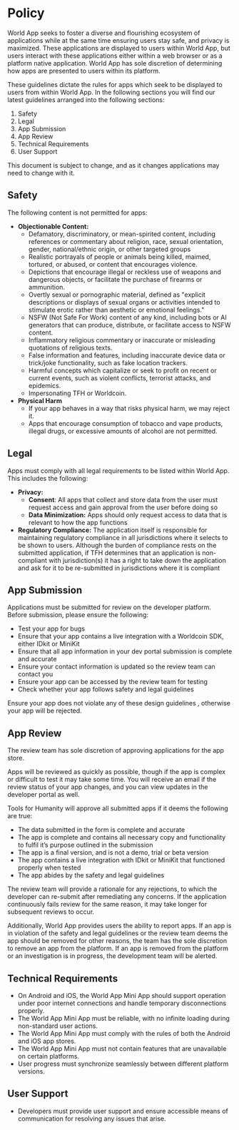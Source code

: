 
# Policy

World App seeks to foster a diverse and flourishing ecosystem of applications while at the same time ensuring users stay safe, and privacy is maximized. These applications are displayed to users within World App, but users interact with these applications either within a web browser or as a platform native application. World App has sole discretion of determining how apps are presented to users within its platform.

These guidelines dictate the rules for apps which seek to be displayed to users from within World App. In the following sections you will find our latest guidelines arranged into the following sections:

1. <Link href="/mini-apps/more/policy#safety" aria-label="Home">
   	Safety
   </Link>
2. <Link href="/mini-apps/more/policy#legal" aria-label="Home">
   	Legal
   </Link>
3. <Link href="/mini-apps/more/policy#app-submission" aria-label="Home">
   	App Submission
   </Link>
4. <Link href="/mini-apps/more/policy#app-review" aria-label="Home">
   	App Review
   </Link>
5. <Link href="/mini-apps/more/policy#technical-requirements" aria-label="Home">
   	Technical Requirements
   </Link>
6. <Link href="/mini-apps/more/policy#user-support" aria-label="Home">
   	User Support
   </Link>

This document is subject to change, and as it changes applications may need to change with it.

## Safety

The following content is not permitted for apps:

-   **Objectionable Content:**
    -   Defamatory, discriminatory, or mean-spirited content, including references or commentary about religion, race, sexual orientation, gender, national/ethnic origin, or other targeted groups
    -   Realistic portrayals of people or animals being killed, maimed, tortured, or abused, or content that encourages violence.
    -   Depictions that encourage illegal or reckless use of weapons and dangerous objects, or facilitate the purchase of firearms or ammunition.
    -   Overtly sexual or pornographic material, defined as "explicit descriptions or displays of sexual organs or activities intended to stimulate erotic rather than aesthetic or emotional feelings."
    -   NSFW (Not Safe For Work) content of any kind, including bots or AI generators that can produce, distribute, or facilitate access to NSFW content.
    -   Inflammatory religious commentary or inaccurate or misleading quotations of religious texts.
    -   False information and features, including inaccurate device data or trick/joke functionality, such as fake location trackers.
    -   Harmful concepts which capitalize or seek to profit on recent or current events, such as violent conflicts, terrorist attacks, and epidemics.
    -   Impersonating TFH or Worldcoin.
-   **Physical Harm**
    -   If your app behaves in a way that risks physical harm, we may reject it.
    -   Apps that encourage consumption of tobacco and vape products, illegal drugs, or excessive amounts of alcohol are not permitted.

## Legal

Apps must comply with all legal requirements to be listed within World App. This includes the following:

-   **Privacy:**
    -   **Consent**: All apps that collect and store data from the user must request access and gain approval from the user before doing so
    -   **Data Minimization:** Apps should only request access to data that is relevant to how the app functions
-   **Regulatory Compliance:** The application itself is responsible for maintaining regulatory compliance in all jurisdictions where it selects to be shown to users. Although the burden of compliance rests on the submitted application, if TFH determines that an application is non-compliant with jurisdiction(s) it has a right to take down the application and ask for it to be re-submitted in jurisdictions where it is compliant

## App Submission

Applications must be submitted for review on the developer platform. Before submission, please ensure the following:

-   Test your app for bugs
-   Ensure that your app contains a live integration with a Worldcoin SDK, either IDkit or MiniKit
-   Ensure that all app information in your dev portal submission is complete and accurate
-   Ensure your contact information is updated so the review team can contact you
-   Ensure your app can be accessed by the review team for testing
-   Check whether your app follows safety and legal guidelines

Ensure your app does not violate any of these <Link href="/mini-apps/design/app-guidelines">design guidelines</Link>
, otherwise your app will be rejected.

## App Review

The review team has sole discretion of approving applications for the app store.

Apps will be reviewed as quickly as possible, though if the app is complex or difficult to test it may take some time. You will receive an email if the review status of your app changes, and you can view updates in the developer portal as well.

Tools for Humanity will approve all submitted apps if it deems the following are true:

-   The data submitted in the form is complete and accurate
-   The app is complete and contains all necessary copy and functionality to fulfil it’s purpose outlined in the submission
-   The app is a final version, and is not a demo, trial or beta version
-   The app contains a live integration with IDkit or MiniKit that functioned properly when tested
-   The app abides by the safety and legal guidelines

The review team will provide a rationale for any rejections, to which the developer can re-submit after remediating any concerns. If the application continuously fails review for the same reason, it may take longer for subsequent reviews to occur.

Additionally, World App provides users the ability to report apps. If an app is in violation of the safety and legal guidelines or the review team deems the app should be removed for other reasons, the team has the sole discretion to remove an app from the platform. If an app is removed from the platform or an investigation is in progress, the development team will be alerted.

## Technical Requirements

-   On Android and iOS, the World App Mini App should support operation under poor internet connections and handle temporary disconnections properly.
-   The World App Mini App must be reliable, with no infinite loading during non-standard user actions.
-   The World App Mini App must comply with the rules of both the Android and iOS app stores.
-   The World App Mini App must not contain features that are unavailable on certain platforms.
-   User progress must synchronize seamlessly between different platform versions.

## User Support

-   Developers must provide user support and ensure accessible means of communication for resolving any issues that arise.

